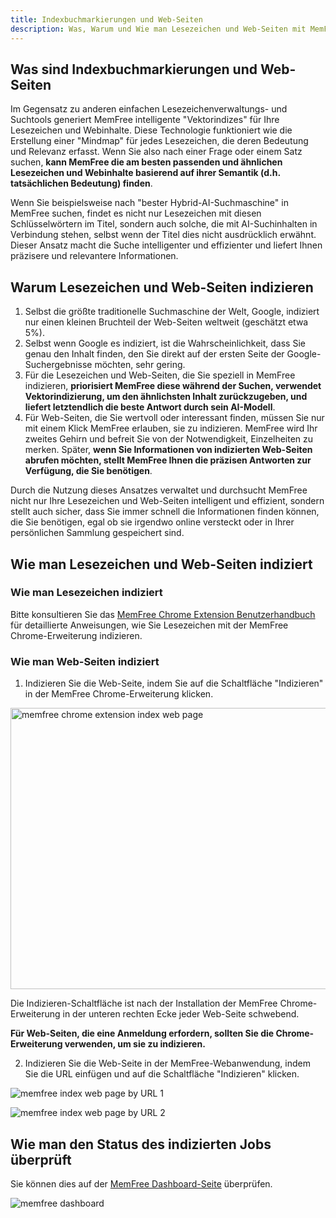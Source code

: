```yaml
---
title: Indexbuchmarkierungen und Web-Seiten
description: Was, Warum und Wie man Lesezeichen und Web-Seiten mit MemFree indiziert
---
```


## Was sind Indexbuchmarkierungen und Web-Seiten

Im Gegensatz zu anderen einfachen Lesezeichenverwaltungs- und Suchtools generiert MemFree intelligente "Vektorindizes" für Ihre Lesezeichen und Webinhalte. Diese Technologie funktioniert wie die Erstellung einer "Mindmap" für jedes Lesezeichen, die deren Bedeutung und Relevanz erfasst. Wenn Sie also nach einer Frage oder einem Satz suchen, **kann MemFree die am besten passenden und ähnlichen Lesezeichen und Webinhalte basierend auf ihrer Semantik (d.h. tatsächlichen Bedeutung) finden**.

Wenn Sie beispielsweise nach "bester Hybrid-AI-Suchmaschine" in MemFree suchen, findet es nicht nur Lesezeichen mit diesen Schlüsselwörtern im Titel, sondern auch solche, die mit AI-Suchinhalten in Verbindung stehen, selbst wenn der Titel dies nicht ausdrücklich erwähnt. Dieser Ansatz macht die Suche intelligenter und effizienter und liefert Ihnen präzisere und relevantere Informationen.

## Warum Lesezeichen und Web-Seiten indizieren

1. Selbst die größte traditionelle Suchmaschine der Welt, Google, indiziert nur einen kleinen Bruchteil der Web-Seiten weltweit (geschätzt etwa 5%).
2. Selbst wenn Google es indiziert, ist die Wahrscheinlichkeit, dass Sie genau den Inhalt finden, den Sie direkt auf der ersten Seite der Google-Suchergebnisse möchten, sehr gering.
3. Für die Lesezeichen und Web-Seiten, die Sie speziell in MemFree indizieren, **priorisiert MemFree diese während der Suchen, verwendet Vektorindizierung, um den ähnlichsten Inhalt zurückzugeben, und liefert letztendlich die beste Antwort durch sein AI-Modell**.
4. Für Web-Seiten, die Sie wertvoll oder interessant finden, müssen Sie nur mit einem Klick MemFree erlauben, sie zu indizieren. MemFree wird Ihr zweites Gehirn und befreit Sie von der Notwendigkeit, Einzelheiten zu merken. Später, **wenn Sie Informationen von indizierten Web-Seiten abrufen möchten, stellt MemFree Ihnen die präzisen Antworten zur Verfügung, die Sie benötigen**.

Durch die Nutzung dieses Ansatzes verwaltet und durchsucht MemFree nicht nur Ihre Lesezeichen und Web-Seiten intelligent und effizient, sondern stellt auch sicher, dass Sie immer schnell die Informationen finden können, die Sie benötigen, egal ob sie irgendwo online versteckt oder in Ihrer persönlichen Sammlung gespeichert sind.

## Wie man Lesezeichen und Web-Seiten indiziert

### Wie man Lesezeichen indiziert

Bitte konsultieren Sie das [MemFree Chrome Extension Benutzerhandbuch](/docs/extension-user-guide) für detaillierte Anweisungen, wie Sie Lesezeichen mit der MemFree Chrome-Erweiterung indizieren.

### Wie man Web-Seiten indiziert

1. Indizieren Sie die Web-Seite, indem Sie auf die Schaltfläche "Indizieren" in der MemFree Chrome-Erweiterung klicken.

<Image
    className="mt-4 overflow-hidden rounded-lg border"
    src="/images/changelog/extension-index.webp"
    width="800"
    height="450"
    alt="memfree chrome extension index web page"
/>

Die Indizieren-Schaltfläche ist nach der Installation der MemFree Chrome-Erweiterung in der unteren rechten Ecke jeder Web-Seite schwebend.

**Für Web-Seiten, die eine Anmeldung erfordern, sollten Sie die Chrome-Erweiterung verwenden, um sie zu indizieren.**

2. Indizieren Sie die Web-Seite in der MemFree-Webanwendung, indem Sie die URL einfügen und auf die Schaltfläche "Indizieren" klicken.

<img
    className="mt-4 overflow-hidden rounded-lg border"
    src="/images/doc/web-index-1.png"
    alt="memfree index web page by URL 1"
/>

<img
    className="mt-4 overflow-hidden rounded-lg border"
    src="/images/doc/web-index-2.png"
    alt="memfree index web page by URL 2"
/>

## Wie man den Status des indizierten Jobs überprüft

Sie können dies auf der [MemFree Dashboard-Seite](https://www.memfree.me/dashboard) überprüfen.

<img
    className="my-4 overflow-hidden rounded-lg border"
    src="/images/changelog/dashboard.png"
    alt="memfree dashboard"
/>

